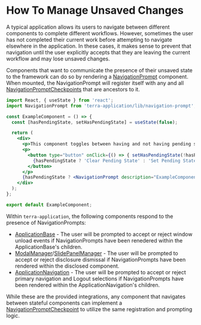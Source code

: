 # How To Manage Unsaved Changes

A typical application allows its users to navigate between different components to complete different workflows. However, sometimes the user has not completed their current work before attempting to navigate elsewhere in the application. In these cases, it makes sense to prevent that navigation until the user explicitly accepts that they are leaving the current workflow and may lose unsaved changes.

Components that want to communicate the presence of their unsaved state to the framework can do so by rendering a [NavigationPrompt](/application/terra-application/components/navigation-prompt) component. When mounted, the NavigationPrompt will register itself with any and all [NavigationPromptCheckpoints](/application/terra-application/components/navigation-prompt-checkpoint) that are ancestors to it.

```jsx
import React, { useState } from 'react';
import NavigationPrompt from 'terra-application/lib/navigation-prompt';

const ExampleComponent = () => {
  const [hasPendingState, setHasPendingState] = useState(false);

  return (
    <div>
      <p>This component toggles between having and not having pending state.</p>
      <p>
        <button type="button" onClick={() => { setHasPendingState(!hasPendingState); }}>
          {hasPendingState ? 'Clear Pending State' : 'Set Pending State'}
        </button>
      </p>
      {hasPendingState ? <NavigationPrompt description="ExampleComponent" /> : undefined}
    </div>
  );
};

export default ExampleComponent;
```

Within `terra-application`, the following components respond to the presence of NavigationPrompts:

* [ApplicationBase](/application/terra-application/components/application-base) - The user will be prompted to accept or reject window unload events if NavigationPrompts have been renedered within the ApplicationBase's children.
* [ModalManager](/application/terra-application/components/modal-manager)/[SlidePanelManager](/application/terra-application/components/slide-panel-manager) - The user will be prompted to accept or reject disclosure dismissal if NavigationPrompts have been rendered within the disclosed component.
* [ApplicationNavigation](/application/terra-application/components/application-navigation) - The user will be prompted to accept or reject primary navigation and Logout selections if NavigationPrompts have been rendered within the ApplicationNavigation's children.

While these are the provided integrations, any component that navigates between stateful components can implement a [NavigationPromptCheckpoint](/application/terra-application/components/navigation-prompt-checkpoint) to utilize the same registration and prompting logic.
